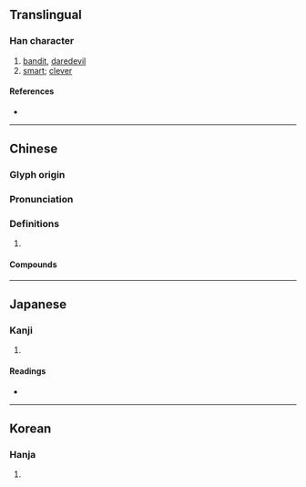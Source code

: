 {{character info/new}}
==Translingual==

===Han character===
{{Han char|rn=9|rad=人|as=19|sn=21|four=26214|canj=OWLG|ids=⿰亻羅}}

# [[bandit]], [[daredevil]]
# [[smart]]; [[clever]] <!--Unihan for 㑩-->

====References====
* {{Han ref|kx=0121.380|dkj=01313|dj=0257.020|hdz=10239.030|uh=5138|ud=20792|bh=C4D8|bd=50392}}

----

==Chinese==
{{zh-forms|s=㑩}}

===Glyph origin===
{{Han etym}}

===Pronunciation===
{{zh-pron
|m=luó
|c=lo4
|h=pfs=
|md=
|mn=lô
|w=
|mc=y
|oc=y
|cat=
}}

===Definitions===
{{zh-hanzi}}

# {{rfdef|lang=zh}}

====Compounds====
{{zh-der|儸儸|僂儸}}

----

==Japanese==

===Kanji===
{{ja-kanji|grade=|rs=人19}}

# {{defn|lang=ja|sort=人19}}

====Readings====
* {{ja-readings|on=[[ら]] (ra)|kun=[[さばく]] (sabaku)}}

----

==Korean==

===Hanja===
{{ko-hanja|hangeul=라|rv=ra|mr=ra}}

# {{defn|lang=ko|sort=人19}}